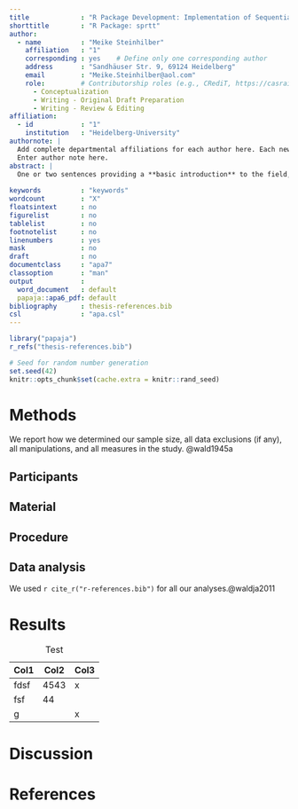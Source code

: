 ```yaml
---
title             : "R Package Development: Implementation of Sequential Probability Ratio                      Tests Using the Associated t-Statistic"
shorttitle        : "R Package: sprtt"
author: 
  - name          : "Meike Steinhilber"
    affiliation   : "1"
    corresponding : yes    # Define only one corresponding author
    address       : "Sandhäuser Str. 9, 69124 Heidelberg"
    email         : "Meike.Steinhilber@aol.com"
    role:         # Contributorship roles (e.g., CRediT, https://casrai.org/credit/)
      - Conceptualization
      - Writing - Original Draft Preparation
      - Writing - Review & Editing
affiliation:
  - id            : "1"
    institution   : "Heidelberg-University"
authornote: |
  Add complete departmental affiliations for each author here. Each new line herein must be indented, like this line.
  Enter author note here.
abstract: |
  One or two sentences providing a **basic introduction** to the field,  comprehensible to a scientist in any discipline.
  
keywords          : "keywords"
wordcount         : "X"
floatsintext      : no
figurelist        : no
tablelist         : no
footnotelist      : no
linenumbers       : yes
mask              : no
draft             : no
documentclass     : "apa7"
classoption       : "man"
output            : 
  word_document   : default
  papaja::apa6_pdf: default
bibliography      : thesis-references.bib
csl               : "apa.csl"
---
```


```r
library("papaja")
r_refs("thesis-references.bib")
```

```r
# Seed for random number generation
set.seed(42)
knitr::opts_chunk$set(cache.extra = knitr::rand_seed)
```

# Methods

We report how we determined our sample size, all data exclusions (if any), all manipulations, and all measures in the study. <!-- 21-word solution (Simmons, Nelson & Simonsohn, 2012; retrieved from http://ssrn.com/abstract=2160588) -->@wald1945a

## Participants

## Material

## Procedure

## Data analysis

We used `r cite_r("r-references.bib")` for all our analyses.@waldja2011

# Results

| Col1 | Col2 | Col3 |
|------|------|------|
| fdsf | 4543 | x    |
| fsf  | 44   |      |
| g    |      | x    |

: Test

# Discussion

\newpage

# References

```{=tex}
\begingroup
\setlength{\parindent}{-0.5in}
\setlength{\leftskip}{0.5in}
```
::: {#refs custom-style="Bibliography"}
:::

\endgroup
